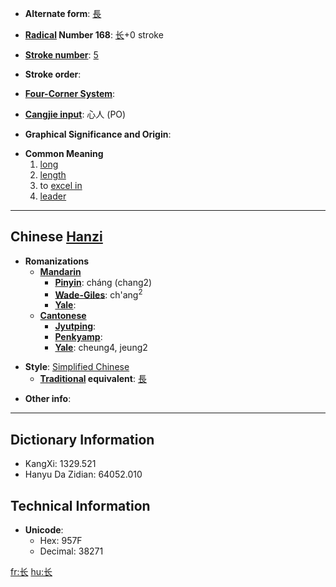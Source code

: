 * '''Alternate form''': [[長]]

* '''[[Wiktionary:Chinese radical index| Radical]] Number 168''': [[Wiktionary:Chinese radical index 长|长]]+0 stroke

* '''[[Wiktionary:Chinese total strokes index|Stroke number]]''': [[Wiktionary:Chinese total strokes index 5|5]]

* '''Stroke order''': 

* '''[[Wiktionary:Chinese four corner index|Four-Corner System]]''': 

* '''[[Wiktionary:Chinese Cangjie index|Cangjie input]]''': 心人 (PO)

* '''Graphical Significance and Origin''': 

* '''Common Meaning'''
*#[[long]]
*# [[length]]
*# to [[excel in]]
*# [[leader]]


----

== Chinese [[Hanzi]] ==

* '''Romanizations'''
** '''[[Mandarin]]'''
*** '''[[Pinyin]]''': cháng (chang2)
*** '''[[Wade-Giles]]''': ch'ang<sup>2</sup>
*** '''[[Yale]]''': 
** '''[[Cantonese]]'''
*** '''[[Jyutping]]''':
*** '''[[Penkyamp]]''': 
*** '''[[Yale]]''': cheung4, jeung2

* '''Style''': [[Simplified Chinese]] 
** '''[[Traditional Chinese|Traditional]] equivalent''': [[長]]

* '''Other info''': 

----

== Dictionary Information ==

* KangXi: 1329.521
* Hanyu Da Zidian: 64052.010

== Technical Information ==

* '''Unicode''':
** Hex: 957F
** Decimal: 38271

[[fr:长]]
[[hu:长]]